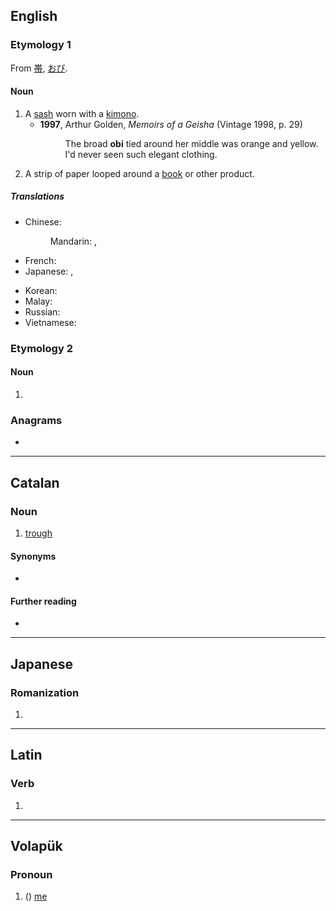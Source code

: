 ==English==
{{wikipedia|Obi (sash)}}
{{wikipedia|Obi (publishing)}}

===Etymology 1===
From {{etyl|ja|en}} [[帯]], [[おび]].

====Noun====
{{en-noun|obi}}

# A [[sash]] worn with a [[kimono]].
#* '''1997''', Arthur Golden, ''Memoirs of a Geisha'' (Vintage 1998, p. 29)
#*: The broad '''obi''' tied around her middle was orange and yellow. I'd never seen such elegant clothing.
# A strip of paper looped around a [[book]] or other product.

=====Translations=====
{{trans-top|a kimono sash}}
* Chinese:
*: Mandarin: {{t|cmn|寬腰帶|sc=Hani}}, {{t|cmn|宽腰带|tr=kuān yāodài|sc=Hani}} {{qualifier|no exact term exists}}
* French: {{t+|fr|obi|m}}
* Japanese: {{t+|ja|帯|tr=おび, obi}}, {{t+|ja|おび|tr=obi}}
{{trans-mid}}
* Korean: {{t|ko|오비|sc=Hang}}
* Malay: {{t|ms|obi}}
* Russian: {{t+|ru|о́би|m}}
* Vietnamese: {{t|vi|dải lưng thêu}}
{{trans-bottom}}

===Etymology 2===

====Noun====
{{en-noun|~}}

# {{alt form|obeah|lang=en}}

===Anagrams===
* {{anagrams|en|BOI|Bio|Boi|IBO|IOB|Ibo|bio|bio-|bio.|boi}}

----

==Catalan==

===Noun===
{{ca-noun|m}}

# [[trough]] {{gloss|container for feeding or watering animals}}

====Synonyms====
* {{l|ca|cóm}}

====Further reading====
* {{R:IEC2}}

----

==Japanese==

===Romanization===
{{ja-romaji}}

# {{ja-romanization of|おび}}

----

==Latin==

===Verb===
{{la-verb-form|obī}}

# {{inflection of|obeō||2|s|actv|impr|lang=la}}

----

==Volapük==

===Pronoun===
{{head|vo|pronoun form}}

# ({{inflection of|ob||acc|s|lang=vo}}) [[me]]